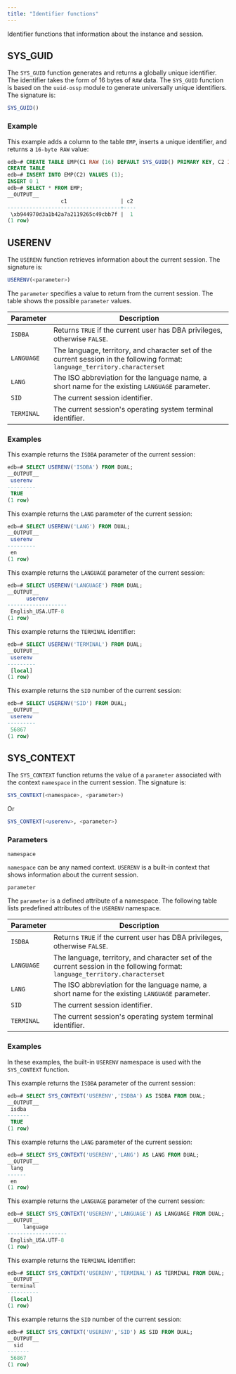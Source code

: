 ```yaml
---
title: "Identifier functions"
---
```


<div id="identifier_functions" class="registered_link"></div>

Identifier functions that information about the instance and session.

## SYS_GUID

The `SYS_GUID` function generates and returns a globally unique identifier. The identifier takes the form of 16 bytes of `RAW` data. The `SYS_GUID` function is based on the `uuid-ossp` module to generate universally unique identifiers. The signature is:

```sql
SYS_GUID()
```

### Example

This example adds a column to the table `EMP`, inserts a unique identifier, and returns a `16-byte RAW` value:

```sql
edb=# CREATE TABLE EMP(C1 RAW (16) DEFAULT SYS_GUID() PRIMARY KEY, C2 INT);
CREATE TABLE
edb=# INSERT INTO EMP(C2) VALUES (1);
INSERT 0 1
edb=# SELECT * FROM EMP;
__OUTPUT__
                 c1                 | c2
------------------------------------+----
 \xb944970d3a1b42a7a2119265c49cbb7f |  1
(1 row)
```

## USERENV

The `USERENV` function retrieves information about the current session. The signature is:

```sql
USERENV(<parameter>)
```

The `parameter` specifies a value to return from the current session. The table shows the possible `parameter` values.

| Parameter   | Description                                                                                                                               |                                                                         
| ----------- | ----------------------------------------------------------------------------------------------------------------------------------------- | 
| `ISDBA`     | Returns `TRUE` if the current user has DBA privileges, otherwise `FALSE`.                                                                 |                                                                                                         
| `LANGUAGE`  | The language, territory, and character set of the current session in the following format: `language_territory.characterset`              |                                                                           
| `LANG`      | The ISO abbreviation for the language name, a short name for the existing `LANGUAGE` parameter.                                           |              
| `SID`       | The current session identifier.                                                                                                           | 
| `TERMINAL`  | The current session's operating system terminal identifier.                                                                               |

### Examples

This example returns the `ISDBA` parameter of the current session:

```sql
edb=# SELECT USERENV('ISDBA') FROM DUAL;   
__OUTPUT__  
 userenv 
---------
 TRUE
(1 row)
```

This example returns the `LANG` parameter of the current session:

```sql
edb=# SELECT USERENV('LANG') FROM DUAL; 
__OUTPUT__     
 userenv 
---------
 en
(1 row)
```

This example returns the `LANGUAGE` parameter of the current session:

```sql
edb=# SELECT USERENV('LANGUAGE') FROM DUAL;
__OUTPUT__  
      userenv      
-------------------
 English_USA.UTF-8
(1 row)
```

This example returns the `TERMINAL` identifier:

```sql
edb=# SELECT USERENV('TERMINAL') FROM DUAL; 
__OUTPUT__
 userenv 
---------
 [local]
(1 row)
```

This example returns the `SID` number of the current session:

```sql
edb=# SELECT USERENV('SID') FROM DUAL;  
__OUTPUT__
 userenv 
---------
 56867
(1 row)
```

## SYS_CONTEXT

The `SYS_CONTEXT` function returns the value of a `parameter` associated with the context `namespace` in the current session. The signature is:

```sql
SYS_CONTEXT(<namespace>, <parameter>)
```

Or

```sql
SYS_CONTEXT(<userenv>, <parameter>)
```

### Parameters

`namespace`

 `namespace` can be any named context. `USERENV` is a built-in context that shows information about the current session. 

`parameter`

 The `parameter` is a defined attribute of a namespace. The following table lists predefined attributes of the `USERENV` namespace.

 | Parameter   | Description                                                                                                                               |                                                                         
 | ----------- | ----------------------------------------------------------------------------------------------------------------------------------------- | 
 | `ISDBA`     | Returns `TRUE` if the current user has DBA privileges, otherwise `FALSE`.                                                                 |                                                                                                         
 | `LANGUAGE`  | The language, territory, and character set of the current session in the following format: `language_territory.characterset` |                                                                           
 | `LANG`      | The ISO abbreviation for the language name, a short name for the existing `LANGUAGE` parameter.                                           |              
 | `SID`       | The current session identifier.                                                                                                           | 
 | `TERMINAL`  | The current session's operating system terminal identifier.         

### Examples

In these examples, the built-in `USERENV` namespace is used with the `SYS_CONTEXT` function.

This example returns the `ISDBA` parameter of the current session:

```sql
edb=# SELECT SYS_CONTEXT('USERENV','ISDBA') AS ISDBA FROM DUAL;
__OUTPUT__
 isdba 
-------
 TRUE
(1 row)
```

This example returns the `LANG` parameter of the current session:

```sql
edb=# SELECT SYS_CONTEXT('USERENV','LANG') AS LANG FROM DUAL;
__OUTPUT__
 lang 
------
 en
(1 row)
```

This example returns the `LANGUAGE` parameter of the current session:

```sql
edb=# SELECT SYS_CONTEXT('USERENV','LANGUAGE') AS LANGUAGE FROM DUAL;
__OUTPUT__
     language      
-------------------
 English_USA.UTF-8
(1 row)
```

This example returns the `TERMINAL` identifier:

```sql
edb=# SELECT SYS_CONTEXT('USERENV','TERMINAL') AS TERMINAL FROM DUAL;
__OUTPUT__
 terminal 
----------
 [local]
(1 row)
```

This example returns the `SID` number of the current session:

```sql
edb=# SELECT SYS_CONTEXT('USERENV','SID') AS SID FROM DUAL;
__OUTPUT__
  sid  
-------
 56867
(1 row)
```
